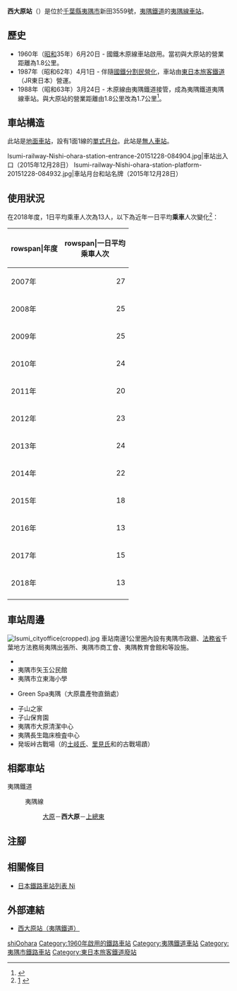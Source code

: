 {{NoteTA|G1=Transport
|T=zh-hans:西大原站;zh-hk:西大原站;zh-tw:西大原車站;
|1=zh-hans:西大原站;zh-hk:西大原站;zh-tw:西大原車站;
}}
{{Infobox station
|公司色 = yellow |namecolour = black
|站名 = 西大原
|圖片 = Nishi-Ohara Station and tracks - 2013 3 12.jpg
|圖片說明 = 車站月台與候車室（2013年3月12日）
|日文原名 = 西大原
|平假名 = にしおおはら
|羅馬拼音 = Nishi-Ōhara
|副站名 = 
|電報略號 = ニオ
|所在地 = {{JPN}}[[千葉縣|千葉縣]][[夷隅市|夷隅市]]新田3559號
|座標 = {{coord|35|15|37.7|N|140|22|40.3|E|type:railwaystation_region:JP-24|display=inline,title}}
|車站構造 = [[地面車站|地面車站]]
|月台配置 = 1面1線
|啟用年月日 = 1960年（[[昭和|昭和]]35年）6月20日
|廢站年月日 = 
|乘客人數 = 13
|上下車人次 = 
|統計年度 = 2018
|轉車 = 
|全寬備註 = [[無人車站|無人車站]]
|adjacent = {{Adjacent stations|system=夷隅鐵道|line=夷隅線|left=大原|right=上總東|note-left=1.7km|note-mid=距離[[大原站_(千葉縣)|大原]]1.7km|note-right=3.5km}}
}}
'''西大原站'''（{{jpn|j=西大原駅|hg=にしおおはらえき|rm=Nishi-Ōhara eki|f=y}}）是位於[[千葉縣|千葉縣]][[夷隅市|夷隅市]]新田3559號，[[夷隅鐵道|夷隅鐵道]]的[[夷隅線|夷隅線]][[鐵路車站|車站]]。

== 歷史 ==
* 1960年（[[昭和|昭和]]35年）6月20日 - 國鐵木原線車站啟用。當初與大原站的營業距離為1.8公里。
* 1987年（昭和62年）4月1日 - 伴隨[[國鐵分割民營化|國鐵分割民營化]]，車站由[[東日本旅客鐵道|東日本旅客鐵道]]（JR東日本）營運。
* 1988年（昭和63年）3月24日 - 木原線由夷隅鐵道接管，成為夷隅鐵道夷隅線車站。與大原站的營業距離由1.8公里改為1.7公里<ref>{{Cite book | title=停車場変遷大事典 国鉄・JR編 | edition=初版 | year=1998 | publisher=JTB | language=ja}}</ref>。

== 車站構造 ==
此站是[[地面車站|地面車站]]，設有1面1線的[[單式月台|單式月台]]。此站是[[無人車站|無人車站]]。
<gallery>
Isumi-railway-Nishi-ohara-station-entrance-20151228-084904.jpg|車站出入口（2015年12月28日）
Isumi-railway-Nishi-ohara-station-platform-20151228-084932.jpg|車站月台和站名牌（2015年12月28日）
</gallery>

== 使用狀況 ==
在2018年度，1日平均乘車人次為13人，以下為近年一日平均'''乘車'''人次變化<ref>[https://www.pref.chiba.lg.jp/koukei/tetsudou/documents/h30mintetsu.pdf] {{Wayback|url=https://www.pref.chiba.lg.jp/koukei/tetsudou/documents/h30mintetsu.pdf |date=20210113083746 }}{{ja icon}}</ref>：

{| class="wikitable sortable"
|-
!rowspan|年度
!rowspan|一日平均<br>乘車人次
|-
|2007年
|style="text-align:right;"|27
|-
|2008年
|style="text-align:right;"|25
|-
|2009年
|style="text-align:right;"|25
|-
|2010年
|style="text-align:right;"|24
|-
|2011年
|style="text-align:right;"|20
|-
|2012年
|style="text-align:right;"|23
|-
|2013年
|style="text-align:right;"|24
|-
|2014年
|style="text-align:right;"|22
|-
|2015年
|style="text-align:right;"|18
|-
|2016年
|style="text-align:right;"|13
|-
|2017年
|style="text-align:right;"|15
|-
|2018年
|style="text-align:right;"|13
|-
|}

== 車站周邊 ==
[[File:Isumi_cityoffice(cropped).jpg|thumb]]
車站南邊1公里圈內設有夷隅市政廳、[[法務省|法務省]]千葉地方法務局夷隅出張所、夷隅市商工會、夷隅教育會館和{{Translink|ja|いすみ市立大原中学校|夷隅市立大原中學}}等設施。
* {{Translink|ja|国道465号|國道465號}}
* 夷隅市矢玉公民館
* 夷隅市立東海小學
* {{Translink|ja|いすみ農業協同組合|夷隅農業協同組合|JA夷隅}}Green Spa夷隅（大原農產物直銷處）
* 子山之家
* 子山保育園
* 夷隅市大原清潔中心
* 夷隅長生臨床檢査中心
* 発坂峠古戰場（{{Translink|ja|万喜城|萬喜城}}的[[土岐氏|土岐氏]]、[[里見氏|里見氏]]和{{Translink|ja|安房正木氏|安房正木氏|正木氏}}的古戰場蹟）

== 相鄰車站 ==
; 夷隅鐵道
: {{Color|yellow|■}}夷隅線
:: [[大原站_(千葉縣)|大原]]－'''西大原'''－[[上總東站|上總東]]
== 注腳 ==
{{Reflist|2}}
== 相關條目 ==
{{commonscat|Nishi-Ōhara Station}}
* [[日本鐵路車站列表_Ni|日本鐵路車站列表 Ni]]
== 外部連結 ==
* [http://www.isumirail.co.jp/ensen/stations/nishioohara/index.html 西大原站（夷隅鐵道）] {{Wayback|url=http://www.isumirail.co.jp/ensen/stations/nishioohara/index.html |date=20111128232616 }} {{ja icon}}
{{夷隅線}}
{{DEFAULTSORT:Nishi-Ohara}}
[[Category:日本鐵路車站_Ni|shiOohara]]
[[Category:1960年啟用的鐵路車站|Category:1960年啟用的鐵路車站]]
[[Category:夷隅鐵道車站|Category:夷隅鐵道車站]]
[[Category:夷隅市鐵路車站|Category:夷隅市鐵路車站]]
[[Category:東日本旅客鐵道廢站|Category:東日本旅客鐵道廢站]]